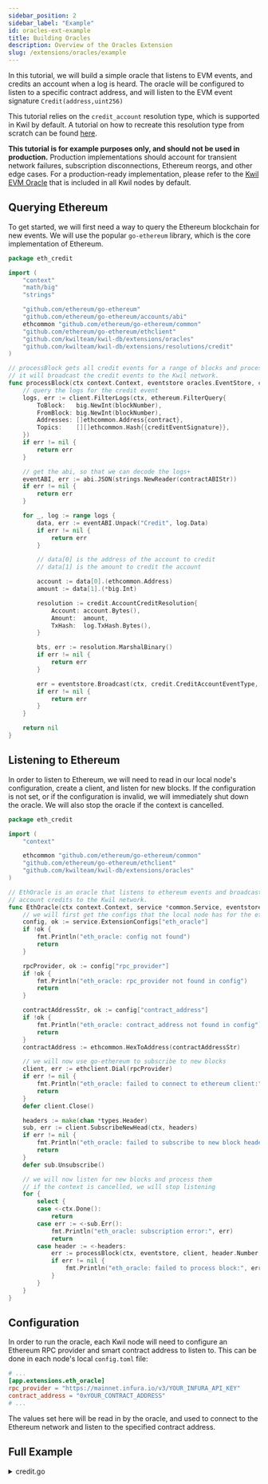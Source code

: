 ```yaml
---
sidebar_position: 2
sidebar_label: "Example"
id: oracles-ext-example
title: Building Oracles
description: Overview of the Oracles Extension
slug: /extensions/oracles/example
---
```


In this tutorial, we will build a simple oracle that listens to EVM events, and credits an account when a log is heard.
The oracle will be configured to listen to a specific contract address, and will listen to the EVM event signature `Credit(address,uint256)`

This tutorial relies on the `credit_account` resolution type, which is supported in Kwil by default. A tutorial on how to recreate this resolution
type from scratch can be found [here](/docs/node/extensions/resolutions/example).

**This tutorial is for example purposes only, and should not be used in production.** Production implementations should account for transient network failures,
subscription disconnections, Ethereum reorgs, and other edge cases. For a production-ready implementation, please refer to the [Kwil EVM Oracle](<https://github.com/kwilteam/kwil-db/tree/main/extensions/oracles/eth_deposits>) that is
included in all Kwil nodes by default.

## Querying Ethereum

To get started, we will first need a way to query the Ethereum blockchain for new events. We will use the popular `go-ethereum` library, which is the
core implementation of Ethereum.

```go
package eth_credit

import (
	"context"
	"math/big"
	"strings"

	"github.com/ethereum/go-ethereum"
	"github.com/ethereum/go-ethereum/accounts/abi"
	ethcommon "github.com/ethereum/go-ethereum/common"
	"github.com/ethereum/go-ethereum/ethclient"
	"github.com/kwilteam/kwil-db/extensions/oracles"
	"github.com/kwilteam/kwil-db/extensions/resolutions/credit"
)

// processBlock gets all credit events for a range of blocks and processes them.
// it will broadcast the credit events to the Kwil network.
func processBlock(ctx context.Context, eventstore oracles.EventStore, client *ethclient.Client, blockNumber int64, contract ethcommon.Address) error {
	// query the logs for the credit event
	logs, err := client.FilterLogs(ctx, ethereum.FilterQuery{
		ToBlock:   big.NewInt(blockNumber),
		FromBlock: big.NewInt(blockNumber),
		Addresses: []ethcommon.Address{contract},
		Topics:    [][]ethcommon.Hash{{creditEventSignature}},
	})
	if err != nil {
		return err
	}

	// get the abi, so that we can decode the logs+
	eventABI, err := abi.JSON(strings.NewReader(contractABIStr))
	if err != nil {
		return err
	}

	for _, log := range logs {
		data, err := eventABI.Unpack("Credit", log.Data)
		if err != nil {
			return err
		}

		// data[0] is the address of the account to credit
		// data[1] is the amount to credit the account

		account := data[0].(ethcommon.Address)
		amount := data[1].(*big.Int)

		resolution := credit.AccountCreditResolution{
			Account: account.Bytes(),
			Amount:  amount,
            TxHash:  log.TxHash.Bytes(),
		}

		bts, err := resolution.MarshalBinary()
		if err != nil {
			return err
		}

		err = eventstore.Broadcast(ctx, credit.CreditAccountEventType, bts)
		if err != nil {
			return err
		}
	}

	return nil
}
```

## Listening to Ethereum

In order to listen to Ethereum, we will need to read in our local node's configuration, create a client, and listen for new blocks.
If the configuration is not set, or if the configuration is invalid, we will immediately shut down the oracle. We will also stop the oracle
if the context is cancelled.

```go
package eth_credit

import (
	"context"

	ethcommon "github.com/ethereum/go-ethereum/common"
	"github.com/ethereum/go-ethereum/ethclient"
	"github.com/kwilteam/kwil-db/extensions/oracles"
)

// EthOracle is an oracle that listens to ethereum events and broadcasts corresponding
// account credits to the Kwil network.
func EthOracle(ctx context.Context, service *common.Service, eventstore oracles.EventStore) {
	// we will first get the configs that the local node has for the eth_oracle extension
	config, ok := service.ExtensionConfigs["eth_oracle"]
	if !ok {
		fmt.Println("eth_oracle: config not found")
		return
	}

	rpcProvider, ok := config["rpc_provider"]
	if !ok {
		fmt.Println("eth_oracle: rpc_provider not found in config")
		return
	}

	contractAddressStr, ok := config["contract_address"]
	if !ok {
		fmt.Println("eth_oracle: contract_address not found in config")
		return
	}
	contractAddress := ethcommon.HexToAddress(contractAddressStr)

	// we will now use go-ethereum to subscribe to new blocks
	client, err := ethclient.Dial(rpcProvider)
	if err != nil {
		fmt.Println("eth_oracle: failed to connect to ethereum client:", err)
		return
	}
	defer client.Close()

	headers := make(chan *types.Header)
	sub, err := client.SubscribeNewHead(ctx, headers)
	if err != nil {
		fmt.Println("eth_oracle: failed to subscribe to new block headers:", err)
		return
	}
	defer sub.Unsubscribe()

	// we will now listen for new blocks and process them
	// if the context is cancelled, we will stop listening
	for {
		select {
		case <-ctx.Done():
			return
		case err := <-sub.Err():
			fmt.Println("eth_oracle: subscription error:", err)
			return
		case header := <-headers:
			err := processBlock(ctx, eventstore, client, header.Number.Int64(), contractAddress)
			if err != nil {
				fmt.Println("eth_oracle: failed to process block:", err)
			}
		}
	}
}
```

## Configuration

In order to run the oracle, each Kwil node will need to configure an Ethereum RPC provider and smart contract address to listen to.
This can be done in each node's local `config.toml` file:

```toml title="config.toml"
# ...
[app.extensions.eth_oracle]
rpc_provider = "https://mainnet.infura.io/v3/YOUR_INFURA_API_KEY"
contract_address = "0xYOUR_CONTRACT_ADDRESS"
# ...
```

The values set here will be read in by the oracle, and used to connect to the Ethereum network and listen to the specified contract address.

## Full Example

<details>
    <summary>credit.go</summary>

```go
package eth_credit

import (
	"context"
	"fmt"
	"math/big"
	"strings"

	"github.com/ethereum/go-ethereum"
	"github.com/ethereum/go-ethereum/accounts/abi"
	ethcommon "github.com/ethereum/go-ethereum/common"
	"github.com/ethereum/go-ethereum/core/types"
	"github.com/ethereum/go-ethereum/crypto"
	"github.com/ethereum/go-ethereum/ethclient"
	"github.com/kwilteam/kwil-db/common"
	"github.com/kwilteam/kwil-db/extensions/oracles"
	"github.com/kwilteam/kwil-db/extensions/resolutions/credit"
)

// EthOracle is an oracle that listens to ethereum events and broadcasts corresponding
// account credits to the Kwil network.
func EthOracle(ctx context.Context, service *common.Service, eventstore oracles.EventStore) {
	// we will first get the configs that the local node has for the eth_oracle extension
	config, ok := service.ExtensionConfigs["eth_oracle"]
	if !ok {
		fmt.Println("eth_oracle: config not found")
		return
	}

	rpcProvider, ok := config["rpc_provider"]
	if !ok {
		fmt.Println("eth_oracle: rpc_provider not found in config")
		return
	}

	contractAddressStr, ok := config["contract_address"]
	if !ok {
		fmt.Println("eth_oracle: contract_address not found in config")
		return
	}
	contractAddress := ethcommon.HexToAddress(contractAddressStr)

	// we will now use go-ethereum to subscribe to new blocks
	client, err := ethclient.Dial(rpcProvider)
	if err != nil {
		fmt.Println("eth_oracle: failed to connect to ethereum client:", err)
		return
	}
	defer client.Close()

	headers := make(chan *types.Header)
	sub, err := client.SubscribeNewHead(ctx, headers)
	if err != nil {
		fmt.Println("eth_oracle: failed to subscribe to new block headers:", err)
		return
	}
	defer sub.Unsubscribe()

	// we will now listen for new blocks and process them
	// if the context is cancelled, we will stop listening
	for {
		select {
		case <-ctx.Done():
			return
		case err := <-sub.Err():
			fmt.Println("eth_oracle: subscription error:", err)
			return
		case header := <-headers:
			err := processBlock(ctx, eventstore, client, header.Number.Int64(), contractAddress)
			if err != nil {
				fmt.Println("eth_oracle: failed to process block:", err)
			}
		}
	}
}

// contractABIStr is the ABI of the smart contract the oracle listens to.
// It follows the Ethereum ABI JSON format, and matches the `Credit(address,uint256)` event signature.
const contractABIStr = `[{"anonymous":false,"inputs":[{"indexed":false,"internalType":"address","name":"_from","type":"address"},{"indexed":false,"internalType":"uint256","name":"_amount","type":"uint256"}],"name":"Credit","type":"event"}]`

// creditEventSignature is the EVM event signature the oracle listens to.
var creditEventSignature ethcommon.Hash = crypto.Keccak256Hash([]byte("Credit(address,uint256)"))

// processBlock gets all credit events for a range of blocks and processes them.
// it will broadcast the credit events to the network.
func processBlock(ctx context.Context, eventstore oracles.EventStore, client *ethclient.Client, blockNumber int64, contract ethcommon.Address) error {
	// query the logs for the credit event
	logs, err := client.FilterLogs(ctx, ethereum.FilterQuery{
		ToBlock:   big.NewInt(blockNumber),
		FromBlock: big.NewInt(blockNumber),
		Addresses: []ethcommon.Address{contract},
		Topics:    [][]ethcommon.Hash{{creditEventSignature}},
	})
	if err != nil {
		return err
	}

	// get the abi, so that we can decode the logs+
	eventABI, err := abi.JSON(strings.NewReader(contractABIStr))
	if err != nil {
		return err
	}

	for _, log := range logs {
		data, err := eventABI.Unpack("Credit", log.Data)
		if err != nil {
			return err
		}

		// data[0] is the address of the account to credit
		// data[1] is the amount to credit the account

		account := data[0].(ethcommon.Address)
		amount := data[1].(*big.Int)

		resolution := credit.AccountCreditResolution{
			Account: account.Bytes(),
			Amount:  amount,
            TxHash:  log.TxHash.Bytes(),
		}

		bts, err := resolution.MarshalBinary()
		if err != nil {
			return err
		}

		err = eventstore.Broadcast(ctx, credit.CreditAccountEventType, bts)
		if err != nil {
			return err
		}
	}

	return nil
}
```

</details>